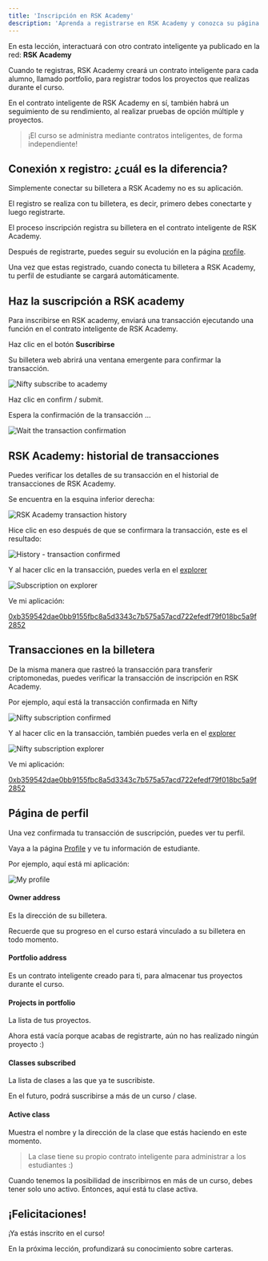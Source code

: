 ---
title: 'Inscripción en RSK Academy'
description: 'Aprenda a registrarse en RSK Academy y conozca su página de perfil'
---

En esta lección, interactuará con otro contrato inteligente ya publicado en la red: **RSK Academy**

Cuando te registras,
RSK Academy creará un contrato inteligente para cada alumno, llamado portfolio,
para registrar todos los proyectos que realizas durante el curso.

En el contrato inteligente de RSK Academy en sí, también habrá un seguimiento de su rendimiento,
al realizar pruebas de opción múltiple y proyectos.

> ¡El curso se administra mediante contratos inteligentes, de forma independiente!

## Conexión x registro: ¿cuál es la diferencia?

Simplemente conectar su billetera a RSK Academy no es su aplicación.

El registro se realiza con tu billetera, es decir,
primero debes conectarte y luego registrarte.

El proceso inscripción registra su billetera en el contrato inteligente de RSK Academy.

Después de registrarte, puedes seguir su evolución en la página [profile](/profile).

Una vez que estas registrado,
cuando conecta tu billetera a RSK Academy,
tu perfil de estudiante se cargará automáticamente.

## Haz la suscripción a RSK academy

Para inscribirse en RSK academy,
enviará una transacción ejecutando una función en el contrato inteligente de RSK Academy.

Haz clic en el botón **Suscribirse**

<SubscribeAcademy contractName='Developer' />

Su billetera web abrirá una ventana emergente para confirmar la transacción.

![Nifty subscribe to academy](/img/courses/dev/01/subscribe-to-academy/image-01.png)

Haz clic en confirm / submit.

Espera la confirmación de la transacción ...

![Wait the transaction confirmation](/img/courses/dev/01/subscribe-to-academy/image-02.png)

## RSK Academy: historial de transacciones

Puedes verificar los detalles de su transacción en el historial de transacciones de RSK Academy.

Se encuentra en la esquina inferior derecha:

![RSK Academy transaction history](/img/courses/dev/01/subscribe-to-academy/image-03.png)

Hice clic en eso después de que se confirmara la transacción, este es el resultado:

![History - transaction confirmed](/img/courses/dev/01/subscribe-to-academy/image-04.png)

Y al hacer clic en la transacción,
puedes verla en el [explorer](https://explorer.testnet.rsk.co/)

![Subscription on explorer](/img/courses/dev/01/subscribe-to-academy/image-05.png)

Ve mi aplicación:

[0xb359542dae0bb9155fbc8a5d3343c7b575a57acd722efedf79f018bc5a9f2852](https://explorer.testnet.rsk.co/tx/0xb359542dae0bb9155fbc8a5d3343c7b575a57acd722efedf79f018bc5a9f2852)

## Transacciones en la billetera

De la misma manera que rastreó la transacción para transferir criptomonedas,
puedes verificar la transacción de inscripción en RSK Academy.

Por ejemplo, aquí está la transacción confirmada en Nifty

![Nifty subscription confirmed](/img/courses/dev/01/subscribe-to-academy/image-02.png)

Y al hacer clic en la transacción,
también puedes verla en el [explorer](https://explorer.testnet.rsk.co/)

![Nifty subscription explorer](/img/courses/dev/01/subscribe-to-academy/image-03.png)

Ve mi aplicación:

[0xb359542dae0bb9155fbc8a5d3343c7b575a57acd722efedf79f018bc5a9f2852](https://explorer.testnet.rsk.co/tx/0xb359542dae0bb9155fbc8a5d3343c7b575a57acd722efedf79f018bc5a9f2852)

## Página de perfil

Una vez confirmada tu transacción de suscripción,
puedes ver tu perfil.

Vaya a la página [Profile](/profile)
y ve tu información de estudiante.

Por ejemplo, aquí está mi aplicación:

![My profile](/img/courses/dev/01/subscribe-to-academy/image-07.png)

#### Owner address

Es la dirección de su billetera.

Recuerde que su progreso en el curso estará vinculado a su billetera en todo momento.

#### Portfolio address

Es un contrato inteligente creado para ti, para almacenar tus proyectos durante el curso.

#### Projects in portfolio

La lista de tus proyectos.

Ahora está vacía porque acabas de registrarte, aún no has realizado ningún proyecto :)

#### Classes subscribed

La lista de clases a las que ya te suscribiste.

En el futuro, podrá suscribirse a más de un curso / clase.

#### Active class

Muestra el nombre y la dirección de la clase que estás haciendo en este momento.

> La clase tiene su propio contrato inteligente para administrar a los estudiantes :)

Cuando tenemos la posibilidad de inscribirnos en más de un curso,
debes tener solo uno activo.
Entonces, aquí está tu clase activa.

## ¡Felicitaciones!

¡Ya estás inscrito en el curso!

En la próxima lección, profundizará su conocimiento sobre carteras.
